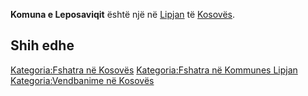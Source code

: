 {{Fshat në 
 | Emri                = Komuna e Leposaviqit
 | EmriAlt                = 
 | NAME_SHORT_FORM=      Leposaviq
 | NAME_GENERIC=      Komuna
 | NAME_SORT_NAME_RO=      KOMUNAELEPOSAVIQIT
 | FULL_NAME_RO = Komuna e Leposaviqit
 | FULL_NAME_ND_RO=Komuna e Leposaviqit
 | SORT_NAME_RG=LEPOSAVIQIT KOMUNAE
 | FULL_NAME_RG=Leposaviqit, Komuna e
 | FULL_NAME_ND_RG=Leposaviqit, Komuna e
 | SRP_NAME_SHORT_FORM=      
 | SRP_NAME_GENERIC=      
 | SRP_NAME_SORT_NAME_RO=      
 | SRP_FULL_NAME_RO = 
 | SRP_FULL_NAME_ND_RO=
 | SRP_SORT_NAME_RG=
 | SRP_FULL_NAME_RG=
 | SRP_FULL_NAME_ND_RG=
 | Emri (Rasa dhanore) = 
 | Figura              = 
 | Shteti              = Kosovo
 | Komuna              = Lipjan
 | Kodi postar         = 
 | Sipërfaqja          = 

 | Popullsia           = 

 | Regj. i popullsisë  = 
 | Dend. e popullsisë  = 
 | Faqja zyrtare       = 
 <!--- Koordinatat ----> 
 | Gjerësia            = 43.116667
 | Gjatësia            = 20.783333
 | Lartësia            = 
}}
'''Komuna e Leposaviqit''' është një [[]] në [[Lipjan]] të [[Kosovës]].

<!-- == Gjeografia == -->
<!-- == Historia == -->
<!-- == Demografia == -->
== Shih edhe ==
{{Komuna Lipjan}}
{{Kosovo-Administrata-Cung}}

[[Kategoria:Fshatra në Kosovës]]
[[Kategoria:Fshatra në Kommunes Lipjan]]
[[Kategoria:Vendbanime në Kosovës]]